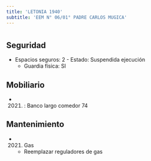 ```yaml
---
title: 'LETONIA 1940'
subtitle: 'EEM N° 06/01° PADRE CARLOS MUGICA'
---
```


#


## Seguridad

*  Espacios seguros: 2 - Estado: Suspendida ejecución 
    + Guardia física: SI





## Mobiliario

*  (2021) : Banco largo comedor 74 





## Mantenimiento

*  (2021) Gas 
    + Reemplazar reguladores de gas



